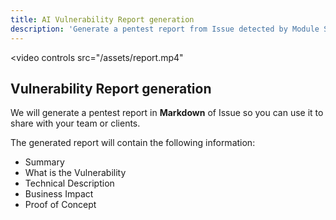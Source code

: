 ```yaml
---
title: AI Vulnerability Report generation
description: 'Generate a pentest report from Issue detected by Module Scan'
---
```


<video
  controls
  src="/assets/report.mp4"
></video>

## Vulnerability Report generation

We will generate a pentest report in **Markdown** of Issue so you can use it to share with your team or clients.

The generated report will contain the following information:
- Summary
- What is the Vulnerability
- Technical Description
- Business Impact
- Proof of Concept